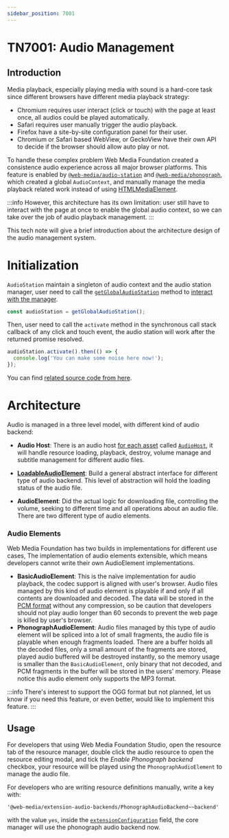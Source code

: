 ```yaml
---
sidebar_position: 7001
---
```


# TN7001: Audio Management

## Introduction

Media playback, especially playing media with sound is a hard-core task
since different browsers have different media playback strategy:

- Chromium requires user interact (click or touch) with the page at least once,
  all audios could be played automatically.
- Safari requires user manually trigger the audio playback.
- Firefox have a site-by-site configuration panel for their user.
- Chromium or Safari based WebView, or GeckoView have their own API to decide
  if the browser should allow auto play or not.

To handle these complex problem Web Media Foundation created a consistence audio
experience across all major browser platforms. This feature is enabled by
[`@web-media/audio-station`](/api/audio-station) and
[`@web-media/phonograph`](/api/phonograph),
which created a global `AudioContext`, and manually manage the media playback
related work instead of using
[HTMLMediaElement](https://developer.mozilla.org/en-US/docs/Web/API/HTMLMediaElement).

:::info
However, this architecture has its own limitation: user still have to interact
with the page at once to enable the global audio context, so we can take over
the job of audio playback management.
:::

This tech note will give a brief introduction about the architecture design of
the audio management system.

# Initialization

`AudioStation` maintain a singleton of audio context and the audio station
manager, user need to call the
[`getGlobalAudioStation`](/api/audio-station/function/getGlobalAudioStation)
method to
[interact with the manager](https://github.com/Web-Media-Foundation/infrastructure/blob/bbc22e46471e4516333525819a24b111c167b9ed/packages/core-manager/src/episodeCore.ts#L105).

```TypeScript
const audioStation = getGlobalAudioStation();
```

Then, user need to call the `activate` method in the synchronous call stack
callback of any click and touch event, the audio station will work after the
returned promise resolved.

```TypeScript
audioStation.activate().then(() => {
  console.log('You can make some noise here now!');
});
```

You can find
[related source code from here](https://github.com/Web-Media-Foundation/infrastructure/blob/bbc22e46471e4516333525819a24b111c167b9ed/packages/core-manager/src/episodeCore.ts#L343-L346).

# Architecture

Audio is managed in a three level model, with different kind of audio backend:

- **Audio Host**: There is an audio host [for each asset](https://github.com/Web-Media-Foundation/infrastructure/blob/df61508153b79018f530f4552b8fbc72df341569/packages/core-manager/src/instance.ts#L110)
  called [`AudioHost`](https://github.com/Web-Media-Foundation/infrastructure/blob/df61508153b79018f530f4552b8fbc72df341569/packages/core-manager/src/audio/audioHost.ts#L152),
  it will handle resource loading, playback, destroy, volume manage and subtitle
  management for different audio files.

* [**LoadableAudioElement**](https://github.com/Web-Media-Foundation/infrastructure/blob/df61508153b79018f530f4552b8fbc72df341569/packages/core-manager/src/audio/audioHost.ts#L22):
  Build a general abstract interface for different type of audio backend. This
  level of abstraction will hold the loading status of the audio file.

* **AudioElement**: Did the actual logic for downloading file, controlling
  the volume, seeking to different time and all operations about an audio file.
  There are two different type of audio elements.

### Audio Elements

Web Media Foundation has two builds in implementations for different use cases, The
implementation of audio elements extensible, which means developers cannot
write their own AudioElement implementations.

- **BasicAudioElement**: This is the naïve implementation for audio playback,
  the codec support is aligned with user's browser. Audio files managed by
  this kind of audio element is playable if and only if all contents are
  downloaded and decoded. The data will be stored in the [PCM format](https://en.wikipedia.org/wiki/Pulse-code_modulation)
  without any compression, so be caution that developers should not play audio
  longer than 60 seconds to prevent the web page is killed by user's <span title="SAFARI!">browser</span>.
- **PhonographAudioElement**: Audio files managed by this type of audio
  element will be spliced into a lot of small fragments, the audio file is
  playable when enough fragments loaded. There are a buffer holds all the decoded
  files, only a small amount of the fragments are stored, played audio buffered
  will be destroyed instantly, so the memory usage is smaller than the
  `BasicAudioElement`, only binary that not decoded, and PCM fragments in the
  buffer will be stored in the users' memory. Please notice this audio element
  only supports the MP3 format.

:::info
There's interest to support the OGG format but not planned, let us know if you
need this feature, or even better, would like to implement this feature.
:::

## Usage

For developers that using Web Media Foundation Studio, open the resource tab of the resource
manager, double click the audio resource to open the resource editing modal,
and tick the _Enable Phonograph backend_ checkbox, your resource will be played
using the `PhonographAudioElement` to manage the audio file.

For developers who are writing resource definitions manually, write a key with:

```
'@web-media/extension-audio-backends/PhonographAudioBackend~~backend'
```

with the value `yes`, inside the [`extensionConfiguration`](/api/definitions/interface/IResourceFile#extensionConfigurations)
field, the core manager will use the phonograph audio backend now.
